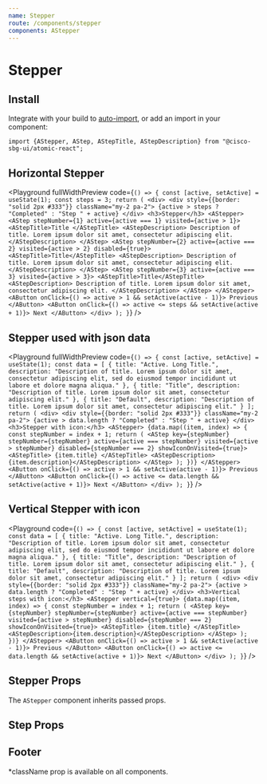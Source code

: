 ```yaml
---
name: Stepper
route: /components/stepper
components: AStepper
---
```



# Stepper

## Install

Integrate with your build to [auto-import](/#integrating), or add an import in your component:

```
import {AStepper, AStep, AStepTitle, AStepDescription} from "@cisco-sbg-ui/atomic-react";
```

## Horizontal Stepper

<Playground
  fullWidthPreview
  code={`() => {
    const [active, setActive] = useState(1);
    const steps = 3;
    return (
      <div>
        <div style={{border: "solid 2px #333"}} className="my-2 pa-2">
          {active > steps ? "Completed" : "Step " + active}
        </div>
        <h3>Stepper</h3>
        <AStepper>
          <AStep stepNumber={1} active={active === 1} visited={active > 1}>
            <AStepTitle>Title </AStepTitle>
            <AStepDescription>
              Description of title. Lorem ipsum dolor sit amet, consectetur adipiscing elit.
            </AStepDescription>
          </AStep>
          <AStep
            stepNumber={2}
            active={active === 2}
            visited={active > 2}
            disabled={true}>
            <AStepTitle>Title</AStepTitle>
            <AStepDescription>
              Description of title. Lorem ipsum dolor sit amet, consectetur adipiscing elit.
            </AStepDescription>
          </AStep>
          <AStep stepNumber={3} active={active === 3} visited={active > 3}>
            <AStepTitle>Title</AStepTitle>
            <AStepDescription>
                Description of title. Lorem ipsum dolor sit amet, consectetur adipiscing elit.
            </AStepDescription>
          </AStep>
        </AStepper>
        <AButton onClick={() => active > 1 && setActive(active - 1)}>
          Previous
        </AButton>
        <AButton onClick={() => active <= steps && setActive(active + 1)}>
          Next
        </AButton>
      </div>
    );
  }`}
/>

## Stepper used with json data

<Playground
  fullWidthPreview
  code={`() => {
    const [active, setActive] = useState(1);
    const data = [
      {
        title: "Active. Long Title.",
        description:
          "Description of title. Lorem ipsum dolor sit amet, consectetur adipiscing elit, sed do eiusmod tempor incididunt ut labore et dolore magna aliqua."
      },
      {
        title: "Title",
        description:
          "Description of title. Lorem ipsum dolor sit amet, consectetur adipiscing elit."
      },
      {
        title: "Default",
        description:
          "Description of title. Lorem ipsum dolor sit amet, consectetur adipiscing elit."
      }
    ];
    return (
      <div>
        <div style={{border: "solid 2px #333"}} className="my-2 pa-2">
          {active > data.length ? "Completed" : "Step " + active}
        </div>
        <h3>Stepper with icon:</h3>
        <AStepper>
          {data.map((item, index) => {
            const stepNumber = index + 1;
            return (
              <AStep
                key={stepNumber}
                stepNumber={stepNumber}
                active={active === stepNumber}
                visited={active > stepNumber}
                disabled={stepNumber === 2}
                showIconOnVisited={true}>
               <AStepTitle>
                  {item.title}
                </AStepTitle>
                <AStepDescription>{item.description}</AStepDescription>
               </AStep>
            );
          })}
        </AStepper>
        <AButton onClick={() => active > 1 && setActive(active - 1)}>
          Previous
        </AButton>
        <AButton onClick={() => active <= data.length && setActive(active + 1)}>
          Next
        </AButton>
      </div>
    );
  }`}
/>

## Vertical Stepper with icon

<Playground
  code={`() => {
    const [active, setActive] = useState(1);
    const data = [
      {
        title: "Active. Long Title.",
        description:
          "Description of title. Lorem ipsum dolor sit amet, consectetur adipiscing elit, sed do eiusmod tempor incididunt ut labore et dolore magna aliqua."
      },
      {
        title: "Title",
        description:
          "Description of title. Lorem ipsum dolor sit amet, consectetur adipiscing elit."
      },
      {
        title: "Default",
        description:
          "Description of title. Lorem ipsum dolor sit amet, consectetur adipiscing elit."
      }
    ];
    return (
      <div>
        <div style={{border: "solid 2px #333"}} className="my-2 pa-2">
          {active > data.length ? "Completed" : "Step " + active}
        </div>
        <h3>Vertical steps with icon:</h3>
        <AStepper vertical={true}>
          {data.map((item, index) => {
            const stepNumber = index + 1;
            return (
              <AStep
                key={stepNumber}
                stepNumber={stepNumber}
                active={active === stepNumber}
                visited={active > stepNumber}
                disabled={stepNumber === 2}
                showIconOnVisited={true}>
                <AStepTitle>
                  {item.title}
                </AStepTitle>
                <AStepDescription>{item.description}</AStepDescription>
              </AStep>
            );
          })}
        </AStepper>
        <AButton onClick={() => active > 1 && setActive(active - 1)}>
          Previous
        </AButton>
        <AButton onClick={() => active <= data.length && setActive(active + 1)}>
          Next
        </AButton>
      </div>
    );
  }`}
/>

## Stepper Props

The `AStepper` component inherits passed props.

<Props of="AStepper" />

## Step Props

<Props of="AStep" />

## Footer

<AFooter>
  <AFooterLegal>*className prop is available on all components.</AFooterLegal>
</AFooter>
